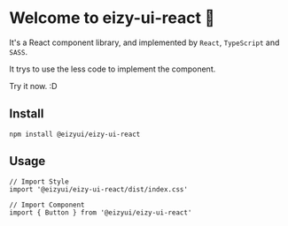 
<Meta title="Introduction" />

# Welcome to eizy-ui-react 🎉
It's a React component library, and implemented by `React`, `TypeScript` and `SASS`.

It trys to use the less code to implement the component.

Try it now. :D



## **Install**
``` shell
npm install @eizyui/eizy-ui-react
```

## **Usage**
``` shell
// Import Style
import '@eizyui/eizy-ui-react/dist/index.css'

// Import Component
import { Button } from '@eizyui/eizy-ui-react'
```

